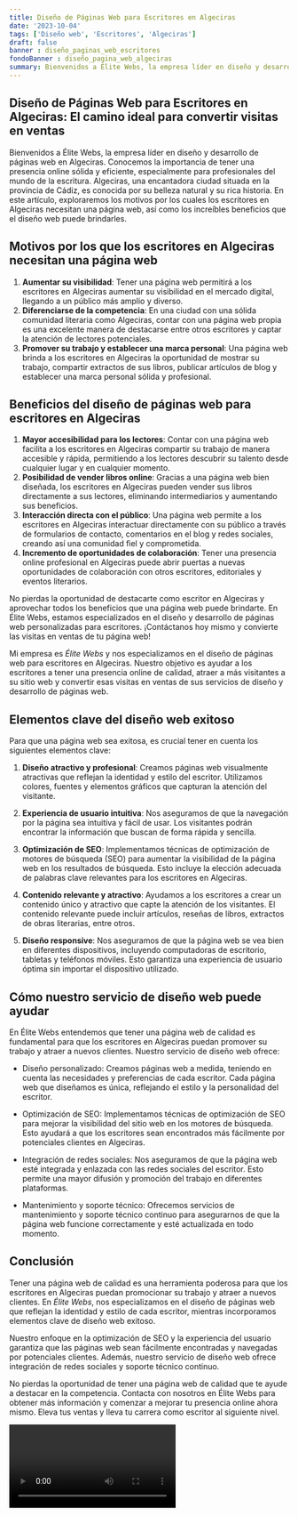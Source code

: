 ```yaml
---
title: Diseño de Páginas Web para Escritores en Algeciras
date: '2023-10-04'
tags: ['Diseño web', 'Escritores', 'Algeciras']
draft: false
banner : diseño_paginas_web_escritores
fondoBanner : diseño_pagina_web_algeciras
summary: Bienvenidos a Élite Webs, la empresa líder en diseño y desarrollo de páginas web en Algeciras. Conocemos la importancia de tener una presencia online sólida y eficiente, especialmente para profesionales del mundo de la escritura. Algeciras, una encantadora ciudad situada en la provincia de Cádiz, es conocida por su belleza natural y su rica historia. En este artículo, exploraremos los motivos por los cuales los escritores en Algeciras necesitan una página web, así como los increíbles beneficios que el diseño web puede brindarles.
---
```


## Diseño de Páginas Web para Escritores en Algeciras: El camino ideal para convertir visitas en ventas

Bienvenidos a Élite Webs, la empresa líder en diseño y desarrollo de páginas web en Algeciras. Conocemos la importancia de tener una presencia online sólida y eficiente, especialmente para profesionales del mundo de la escritura. Algeciras, una encantadora ciudad situada en la provincia de Cádiz, es conocida por su belleza natural y su rica historia. En este artículo, exploraremos los motivos por los cuales los escritores en Algeciras necesitan una página web, así como los increíbles beneficios que el diseño web puede brindarles.

## Motivos por los que los escritores en Algeciras necesitan una página web

1. **Aumentar su visibilidad**: Tener una página web permitirá a los escritores en Algeciras aumentar su visibilidad en el mercado digital, llegando a un público más amplio y diverso.
2. **Diferenciarse de la competencia**: En una ciudad con una sólida comunidad literaria como Algeciras, contar con una página web propia es una excelente manera de destacarse entre otros escritores y captar la atención de lectores potenciales.
3. **Promover su trabajo y establecer una marca personal**: Una página web brinda a los escritores en Algeciras la oportunidad de mostrar su trabajo, compartir extractos de sus libros, publicar artículos de blog y establecer una marca personal sólida y profesional.

## Beneficios del diseño de páginas web para escritores en Algeciras

1. **Mayor accesibilidad para los lectores**: Contar con una página web facilita a los escritores en Algeciras compartir su trabajo de manera accesible y rápida, permitiendo a los lectores descubrir su talento desde cualquier lugar y en cualquier momento.
2. **Posibilidad de vender libros online**: Gracias a una página web bien diseñada, los escritores en Algeciras pueden vender sus libros directamente a sus lectores, eliminando intermediarios y aumentando sus beneficios.
3. **Interacción directa con el público**: Una página web permite a los escritores en Algeciras interactuar directamente con su público a través de formularios de contacto, comentarios en el blog y redes sociales, creando así una comunidad fiel y comprometida.
4. **Incremento de oportunidades de colaboración**: Tener una presencia online profesional en Algeciras puede abrir puertas a nuevas oportunidades de colaboración con otros escritores, editoriales y eventos literarios.

No pierdas la oportunidad de destacarte como escritor en Algeciras y aprovechar todos los beneficios que una página web puede brindarte. En Élite Webs, estamos especializados en el diseño y desarrollo de páginas web personalizadas para escritores. ¡Contáctanos hoy mismo y convierte las visitas en ventas de tu página web!

<GifSeo />

<Cta />

Mi empresa es *Élite Webs* y nos especializamos en el diseño de páginas web para escritores en Algeciras. Nuestro objetivo es ayudar a los escritores a tener una presencia online de calidad, atraer a más visitantes a su sitio web y convertir esas visitas en ventas de sus servicios de diseño y desarrollo de páginas web.

## Elementos clave del diseño web exitoso

Para que una página web sea exitosa, es crucial tener en cuenta los siguientes elementos clave:

1. **Diseño atractivo y profesional**: Creamos páginas web visualmente atractivas que reflejan la identidad y estilo del escritor. Utilizamos colores, fuentes y elementos gráficos que capturan la atención del visitante.

2. **Experiencia de usuario intuitiva**: Nos aseguramos de que la navegación por la página sea intuitiva y fácil de usar. Los visitantes podrán encontrar la información que buscan de forma rápida y sencilla.

3. **Optimización de SEO**: Implementamos técnicas de optimización de motores de búsqueda (SEO) para aumentar la visibilidad de la página web en los resultados de búsqueda. Esto incluye la elección adecuada de palabras clave relevantes para los escritores en Algeciras.

4. **Contenido relevante y atractivo**: Ayudamos a los escritores a crear un contenido único y atractivo que capte la atención de los visitantes. El contenido relevante puede incluir artículos, reseñas de libros, extractos de obras literarias, entre otros.

5. **Diseño responsive**: Nos aseguramos de que la página web se vea bien en diferentes dispositivos, incluyendo computadoras de escritorio, tabletas y teléfonos móviles. Esto garantiza una experiencia de usuario óptima sin importar el dispositivo utilizado.

## Cómo nuestro servicio de diseño web puede ayudar

En Élite Webs entendemos que tener una página web de calidad es fundamental para que los escritores en Algeciras puedan promover su trabajo y atraer a nuevos clientes. Nuestro servicio de diseño web ofrece:

- Diseño personalizado: Creamos páginas web a medida, teniendo en cuenta las necesidades y preferencias de cada escritor. Cada página web que diseñamos es única, reflejando el estilo y la personalidad del escritor.

- Optimización de SEO: Implementamos técnicas de optimización de SEO para mejorar la visibilidad del sitio web en los motores de búsqueda. Esto ayudará a que los escritores sean encontrados más fácilmente por potenciales clientes en Algeciras.

- Integración de redes sociales: Nos aseguramos de que la página web esté integrada y enlazada con las redes sociales del escritor. Esto permite una mayor difusión y promoción del trabajo en diferentes plataformas.

- Mantenimiento y soporte técnico: Ofrecemos servicios de mantenimiento y soporte técnico continuo para asegurarnos de que la página web funcione correctamente y esté actualizada en todo momento.

## Conclusión

Tener una página web de calidad es una herramienta poderosa para que los escritores en Algeciras puedan promocionar su trabajo y atraer a nuevos clientes. En *Élite Webs*, nos especializamos en el diseño de páginas web que reflejan la identidad y estilo de cada escritor, mientras incorporamos elementos clave de diseño web exitoso.

Nuestro enfoque en la optimización de SEO y la experiencia del usuario garantiza que las páginas web sean fácilmente encontradas y navegadas por potenciales clientes. Además, nuestro servicio de diseño web ofrece integración de redes sociales y soporte técnico continuo.

No pierdas la oportunidad de tener una página web de calidad que te ayude a destacar en la competencia. Contacta con nosotros en Élite Webs para obtener más información y comenzar a mejorar tu presencia online ahora mismo. Eleva tus ventas y lleva tu carrera como escritor al siguiente nivel.

<Video />

<CtaBot job='Escritores' city='Algeciras'/>

<Gmaps query='Algeciras+españa+maps' />